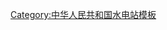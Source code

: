{{Navbox 
|name = 乌江水电站
|titlestyle=background:#99CCFF;
|title= [[乌江]]干流梯级[[水电站]]
|state= {{{state|autocollapse}}}
|listclass = hlist
|list1= 
[[普定水电站|普定]] → [[引子渡水电站|引子渡]] → [[东风水电站|东风]] → [[索风营水电站|索风营]] → [[乌江渡水电站|乌江渡]] → [[构皮滩水电站|构皮滩]] → [[思林水电站|思林]] → [[沙沱水电站|沙沱]] → [[彭水水电站|彭水]] → ''[[银盘水电站|银盘]]'' → ''[[白马水电站|白马]]''
}}<noinclude>
{{collapsible option}}

[[Category:中华人民共和国水电站模板]]
</noinclude>